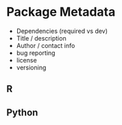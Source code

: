 # Package Metadata {#metadata}

- Dependencies (required vs dev)
- Title / description
- Author / contact info
- bug reporting
- license
- versioning

## R



## Python
